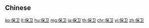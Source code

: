 {{also|保衛|保衞}}
==Chinese==
{{zh-see|保衛}}

[[ko:保卫]]
[[lt:保卫]]
[[hu:保卫]]
[[mg:保卫]]
[[ja:保卫]]
[[th:保卫]]
[[chr:保卫]]
[[vi:保卫]]
[[zh:保卫]]